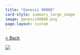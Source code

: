 ```yaml
---
title: "Genesis 90008"
card-style: summary_large_image
image: genesis90008.png
page-layout: custom
---
```


[\< Back](index.qmd){.btn .btn-secondary .btn role="button"}

![](genesis90008.png){.full-art-display}
